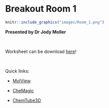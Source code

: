 # Breakout Room 1 {#Room-1}

```r
knitr::include_graphics("images/Room_1.png")
```

**Presented by Dr Jody Moller**

<br>

Worksheet can be download [here](https://github.com/tjelton/STANSW-Stage-6-Conference-3D-modelling-session-2022/blob/main/Worksheets/Breakout%20Room%201/STANSW%20Stage6%20Worksheet%20-%20Breakout%201%20MOLLER.pdf){target="_blank"}!

<br>

Quick links:

- [MolView](https://molview.org/){target="_blank"}

- [CheMagic](https://chemagic.org/molecules/amini.html){target="_blank"}

- [ChemTube3D](https://www.chemtube3d.com/){target="_blank"}